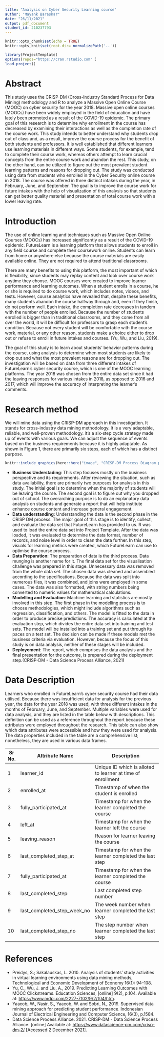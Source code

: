 ```yaml
---
title: "Analysis on Cyber Security Learning course"
author: "Mayank Baraskar"
date: "26/11/2021"
output: pdf_document
student_id: 210237793
---
```


```r
knitr::opts_chunk$set(echo = TRUE)
knitr::opts_knit$set(root.dir= normalizePath('..'))
```


```r
library(ProjectTemplate)
options(repos="https://cran.rstudio.com" )
load.project()
```

# Abstract

This study uses the CRISP-DM (Cross-Industry Standard Process for Data Mining) methodology and R to analyze a Massive Open Online Course (MOOC) on cyber security for the year 2018. Massive open online courses (MOOCs) have been widely employed in the field of education and have lately been promoted as a result of the COVID-19 epidemic. The primary goal of this research is to determine why enrollment in the course has decreased by examining their interactions as well as the completion rate of the course work. This study intends to better understand why students drop out of class and, as a result, improve the course process for the benefit of both students and professors. It is well established that different learners use learning materials in different ways.  Some students, for example, tend to complete their course work, whereas others attempt to learn crucial concepts from the entire course work and abandon the rest. This study, on the other hand, can be utilized to figure out the most prevalent student learning patterns and reasons for dropping out. The study was conducted using data from students who enrolled in the Cyber Security online course in 2018. The course was offered in three distinct intakes during the year, in February, June, and September. The goal is to improve the course work for future intakes with the help of visualization of this analysis so that students can get better quality material and presentation of total course work with a lower leaving rate.

# Introduction

The use of online learning and techniques such as Massive Open Online Courses (MOOCs) has increased significantly as a result of the COVID-19 epidemic. FutureLearn is a learning platform that allows students to enroll in any field course and complete their coursework online. Students can learn from home or anywhere else because the course materials are easily available online. They are not required to attend traditional classrooms.  
  
There are many benefits to using this platform, the most important of which is flexibility, since students may replay content and look over course work anytime they choose. MOOC courses were created to improve learner performance and learning outcomes. When a student enrolls in a course, he or she is required to do course work, which includes notes, videos, and tests. However, course analytics have revealed that, despite these benefits, many students abandon the course halfway through and, even if they finish, do not perform well. Each intake, the completion rate decreases in tandem with the number of people enrolled. Because the number of students enrolled is bigger than in traditional classrooms, and they come from all over the world, it will be difficult for professors to grasp each student's condition. Because not every student will be comfortable with the course work, material, or any other reason, students make a choice either to drop out or refuse to enroll in future intakes and courses. (Yu, Wu, and Liu, 2019).  
  
The goal of this study is to learn about students' behavior patterns during the course, using analysis to determine when most students are likely to drop out and what the most prevalent reasons are for dropping out. The investigation will be based on data from three different intakes of FutureLearn's cyber security course, which is one of the MOOC learning platforms. The year 2018 was chosen from the entire data set since it had the leaving responses for various intakes in 2018, as opposed to 2016 and 2017, which will improve the accuracy of interpreting the learner's comments.

# Research method

We will mine data using the CRISP-DM approach in this investigation. It stands for cross-industry data mining methodology. It is a very adaptable, reliable, and well-proven methodology. It's a six-step cycle strategy made up of events with various goals. We can adjust the sequence of events based on the business requirements because it is highly adaptable. As shown in Figure 1, there are primarily six steps, each of which has a distinct purpose.


```r
knitr::include_graphics(here::here("image", "CRISP-DM_Process_Diagram.png"))
```
  
- **Business Understading**: This step focuses mostly on the business perspective and its requirements. After reviewing the situation, such as data availability, there are primarily two purposes for analysis in this study. The initial goal is to determine when the majority of students will be leaving the course. The second goal is to figure out why you dropped out of school. The overarching purpose is to do an explanatory data analysis on students and generate a report that will help institute enhance course content and increase general engagement.  
- **Data understanding**: Understanding the data is the second phase in the CRISP DM process. The major goal of this stage is to identify, collect, and evaluate the data set that FutureLearn has provided to us. R was used to load the entire data set into Project Template. After the data was loaded, it was evaluated to determine the data format, number of records, and noise level in order to clean the data further. In this step, visuals for learning metrics were created, which FutureLearn can use to optimise the course process.  
- **Data Preparation**: The preparation of data is the third process. Data munging is another name for it. The final data set for the visualisation challenge was prepared in this stage. Unnecessary data was removed from the whole data set. The chosen data was cleaned and assembled according to the specifications. Because the data was split into numerous files, it was combined, and joins were employed in some cases. The data was also formatted, with string numbers being converted to numeric values for mathematical calculations.
- **Modelling and Evaluation**: Machine learning and statistics are mostly involved in this step. The first phase in the modelling process is to choose methodologies, which might include algorithms such as regression, classification, and others. The model is fitted to the data in order to produce precise predictions. The accuracy is calculated at the evaluation step, which divides the entire data set into training and test sets. The model will be installed into a training set and put through its paces on a test set. The decision can be made if these models met the business criteria via evaluation. However, because the focus of this study is on data analysis, neither of these stages will be included.
- **Deployement**: The report, which comprises the data analysis and the final presentation for the outcome, is prepared during the deployment step.(CRISP-DM - Data Science Process Alliance, 2021)  
  

# Data Description
Learners who enrolled in FutureLearn's cyber security course had their data utilised. Because there was insufficient data for analysis for the previous year, the data for the year 2018 was used, with three different intakes in the months of February, June, and September. Multiple variables were used for data analysis, and they are listed in the table below with descriptions. This definition can be used as a reference throughout the report because these attributes were employed throughout the research. This table can also show which data attributes were accessible and how they were used for analysis. The data properties included in the table are a comprehensive list; nonetheless, they are used in various data frames.
  

|Sr No. | Attribute Name | Description |
| ----| -------------- | ---------------------------- |
| 1 | learner_id     | Unique ID which is alloted to learner at time of enrollment |
| 2 | enrolled_at     | Timestamp of when the student is enrolled |
| 3 | fully_participated_at     | Timestamp for when the learner completed the course |
| 4 | left_at     | Timestamp for when the learner left the course |
| 5 | leaving_reason     | Reason for learner leaving the course |
| 6 | last_completed_step_at     | Timestamp for when the learner completed the last step |
| 7 | fully_participated_at     | Timestamp for when the learner completed the course |
| 8 | last_completed_step     | Last completed step number |
| 9 | last_completed_step_week_no     | The week number when learner completed the last step |
|10 | last_completed_step_no     | The step number when learner completed the last step |





# References
- Preidys, S.; Sakalauskas, L. 2010. Analysis of students’ study activities in virtual learning environments using data mining methods, Technological and Economic Development of Economy 16(1): 94–108.
- Yu, C., Wu, J. and Liu, A., 2019. Predicting Learning Outcomes with MOOC Clickstreams. Education Sciences, [online] 9(2), p.104. Available at: <https://www.mdpi.com/2227-7102/9/2/104/htm>.
- Yaacob, W., Nasir, S., Yaacob, W. and Sobri, N., 2019. Supervised data mining approach for predicting student performance. Indonesian Journal of Electrical Engineering and Computer Science, 16(3), p.1584.
- Data Science Process Alliance. 2021. CRISP-DM - Data Science Process Alliance. [online] Available at: <https://www.datascience-pm.com/crisp-dm-2/> [Accessed 2 December 2021].
